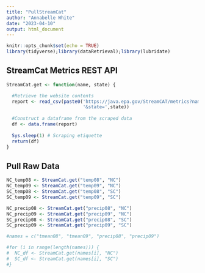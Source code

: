 ---
title: "PullStreamCat"
author: "Annabelle White"
date: "2023-04-10"
output: html_document
---

```{r setup, include=FALSE}
knitr::opts_chunk$set(echo = TRUE)
library(tidyverse);library(dataRetrieval);library(lubridate)
```

## StreamCat Metrics REST API

```{r function}

StreamCat.get <- function(name, state) {

  #Retrieve the website contents 
  report <- read_csv(paste0('https://java.epa.gov/StreamCAT/metrics?name=', name,
                            '&state=',state))
  
  #Construct a dataframe from the scraped data
  df <- data.frame(report)
  
  Sys.sleep(1) # Scraping etiquette
  return(df)
}

```

## Pull Raw Data

```{r pull raw data}

NC_temp08 <- StreamCat.get("temp08", "NC")
NC_temp09 <- StreamCat.get("temp09", "NC")
SC_temp08 <- StreamCat.get("temp08", "SC")
SC_temp09 <- StreamCat.get("temp09", "SC")

NC_precip08 <- StreamCat.get("precip08", "NC")
NC_precip09 <- StreamCat.get("precip09", "NC")
SC_precip08 <- StreamCat.get("precip08", "SC")
SC_precip09 <- StreamCat.get("precip09", "SC")

#names = c("tmean08", "tmean09", "precip08", "precip09")

#for (i in range(length(names))) {
#  NC_df <- StreamCat.get(names[i], "NC")
#  SC_df <- StreamCat.get(names[i], "SC")
#}

```
